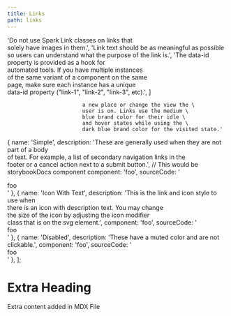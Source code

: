 ```yaml
---
title: Links
path: links
---
```


  'Do not use Spark Link classes on links that \
   solely have images in them.',
  'Link text should be as meaningful as possible \
   so users can understand what the purpose of the link is.',
  'The data-id property is provided as a hook for \
   automated tools. If you have multiple instances \
   of the same variant of a component on the same \
   page, make sure each instance has a unique \
   data-id property ("link-1", "link-2", "link-3", etc).',
]

                            a new place or change the view the \
                            user is on. Links use the medium \
                            blue brand color for their idle \
                            and hover states while using the \
                            dark blue brand color for the visited state.'

  {
    name: 'Simple',
    description: 'These are generally used when they are not part of a body \
                  of text. For example, a list of secondary navigation links in the \
                  footer or a cancel action next to a submit button.',
     // This would be storybookDocs <Story id=""> component
    component: 'foo',
    sourceCode: '<div>foo</div>'
  },
  {
    name: 'Icon With Text',
    description: 'This is the link and icon style to use when \
                  there is an icon with description text. You may change \
                  the size of the icon by adjusting the icon modifier \
                  class that is on the svg element.',
    component: 'foo',
    sourceCode: '<div>foo</div>'
  },
  {
    name: 'Disabled',
    description: 'These have a muted color and are not clickable.',
    component: 'foo',
    sourceCode: '<div>foo</div>'
  },
];

# Extra Heading
Extra content added in MDX File
